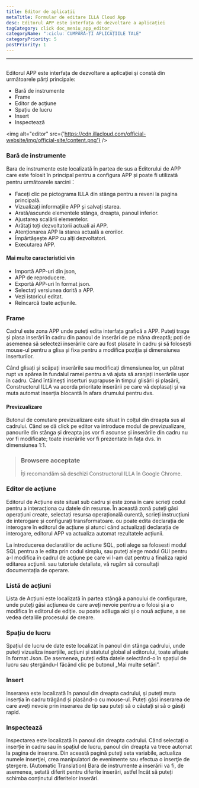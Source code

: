 ```yaml
---
title: Editor de aplicații
metaTitle: Formular de editare ILLA Cloud App
desc: Editorul APP este interfața de dezvoltare a aplicației
tagCategory: click doc_meniu_app_editor_
categoryName: ":ciclu: CUMPĂRĂ-ȚI APLICAȚIILE TALE"
categoryPriority: 5
postPriority: 1
---
```


* * *

## <h2 hidden>Editor de aplicație</h2>

Editorul APP este interfața de dezvoltare a aplicației și constă din următoarele părți principale:

-   Bară de instrumente
-   Frame
-   Editor de acțiune
-   Spațiu de lucru
-   Insert
-   Inspectează

<img alt="editor" src={'https://cdn.illacloud.com/official-website/img/official-site/content.png'} />

### Bară de instrumente

Bara de instrumente este localizată în partea de sus a Editorului de APP care este folosit în principal pentru a configura APP și poate fi utilizată pentru următoarele sarcini：

-   Faceți clic pe pictograma ILLA din stânga pentru a reveni la pagina principală.
-   Vizualizați informațiile APP și salvați starea.
-   Arată/ascunde elementele stânga, dreapta, panoul inferior.
-   Ajustarea scalării elementelor.
-   Arătați toți dezvoltatorii actuali ai APP.
-   Atenționarea APP la starea actuală a erorilor.
-   Împărtășește APP cu alți dezvoltatori.
-   Executarea APP.

#### Mai multe caracteristici vin

-   Importă APP-uri din json,
-   APP de reproducere.
-   Exportă APP-uri în format json.
-   Selectaţi versiunea dorită a APP.
-   Vezi istoricul editat.
-   Reîncarcă toate acţiunile.

[//]: # "[Image]"

### Frame

Cadrul este zona APP unde puteți edita interfața grafică a APP. Puteți trage și plasa inserări în cadru din panoul de inserări de pe mâna dreaptă; poți de asemenea să selectezi inserările care au fost plasate în cadru și să folosești mouse-ul pentru a glisa și fixa pentru a modifica poziția și dimensiunea inserturilor.

Când glisați și scăpați inserările sau modificați dimensiunea lor, un pătrat rupt va apărea în fundalul ramei pentru a vă ajuta să aranjați inserările ușor în cadru. Când întâlnești inserturi suprapuse în timpul glisării și plasării, Constructorul ILLA va acorda prioritate inserării pe care vă deplasați și va muta automat inserția blocantă în afara drumului pentru dvs.

#### Previzualizare

Butonul de comutare previzualizare este situat în colțul din dreapta sus al cadrului. Când se dă click pe editor va introduce modul de previzualizare, panourile din stânga și dreapta jos vor fi ascunse și inserările din cadru nu vor fi modificate; toate inserările vor fi prezentate în fața dvs. în dimensiunea 1:1.

> ### Browsere acceptate
>
> Îți recomandăm să deschizi Constructorul ILLA în Google Chrome.

### Editor de acţiune

Editorul de Acțiune este situat sub cadru și este zona în care scrieți codul pentru a interacționa cu datele din resurse. În această zonă puteți găsi operațiuni create, selectați resursa operațională curentă, scrieți instrucțiuni de interogare și configurați transformatoare. ou poate edita declarația de interogare în editorul de acțiune și atunci când actualizați declarația de interogare, editorul APP va actualiza automat rezultatele acțiunii.

La introducerea declaratiilor de actiune SQL, poti alege sa folosesti modul SQL pentru a le edita prin codul simplu, sau puteţi alege modul GUI pentru a-l modifica în cadrul de acţiune pe care vi l-am dat pentru a finaliza rapid editarea acţiunii. sau tutoriale detaliate, vă rugăm să consultați documentația de operare.

### Listă de acțiuni

Lista de Acțiuni este localizată în partea stângă a panoului de configurare, unde puteți găsi acțiunea de care aveți nevoie pentru a o folosi și a o modifica în editorul de ediție. ou poate adăuga aici și o nouă acțiune, a se vedea detaliile procesului de creare.

### Spațiu de lucru

Spațiul de lucru de date este localizat în panoul din stânga cadrului, unde puteți vizualiza inserțiile, acțiuni și statutul global al editorului, toate afișate în format Json. De asemenea, puteți edita datele selectând-o în spațiul de lucru sau ștergându-l făcând clic pe butonul „Mai multe setări”.

### Insert

Inserarea este localizată în panoul din dreapta cadrului, și puteți muta inserția în cadru trăgând și plasând-o cu mouse-ul. Puteți găsi inserarea de care aveți nevoie prin inserarea de tip sau puteți să o căutați și să o găsiți rapid.

[//]: # "[Image]"

### Inspectează

Inspectarea este localizată în panoul din dreapta cadrului. Când selectați o inserție în cadru sau în spațiul de lucru, panoul din dreapta va trece automat la pagina de inserare. Din această pagină puteţi seta variabile, actualiza numele inserţiei, crea manipulatori de evenimente sau efectua o inserţie de ştergere. (Automatic Translation) Bara de instrumente a inserării va fi, de asemenea, setată diferit pentru diferite inserări, astfel încât să puteți schimba conținutul diferitelor inserări.
